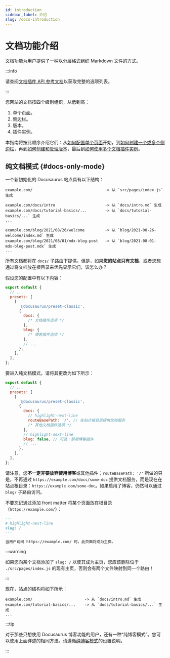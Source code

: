 ```yaml
---
id: introduction
sidebar_label: 介绍
slug: /docs-introduction
---
```


# 文档功能介绍

文档功能为用户提供了一种以分层格式组织 Markdown 文件的方式。

:::info

请查阅[文档插件 API 参考文档](./../../api/plugins/plugin-content-docs.mdx)以获取完整的选项列表。

:::

您网站的文档按四个级别组织，从低到高：

1. 单个页面。
2. 侧边栏。
3. 版本。
4. 插件实例。

本指南将按此顺序介绍它们：从[如何配置单个页面](./docs-create-doc.mdx)开始，到[如何创建一个或多个侧边栏](./sidebar/index.mdx)，再到[如何创建和管理版本](./versioning.mdx)，最后到[如何使用多个文档插件实例](./docs-multi-instance.mdx)。

## 纯文档模式 {#docs-only-mode}

一个新初始化的 Docusaurus 站点具有以下结构：

```
example.com/                                -> 从 `src/pages/index.js` 生成

example.com/docs/intro                      -> 从 `docs/intro.md` 生成
example.com/docs/tutorial-basics/...        -> 从 `docs/tutorial-basics/...` 生成
...

example.com/blog/2021/08/26/welcome         -> 从 `blog/2021-08-26-welcome/index.md` 生成
example.com/blog/2021/08/01/mdx-blog-post   -> 从 `blog/2021-08-01-mdx-blog-post.mdx` 生成
...
```

所有文档都将在 `docs/` 子路由下提供。但是，如果**您的站点只有文档**，或者您想通过将文档放在根目录来优先显示它们，该怎么办？

假设您的配置中有以下内容：

```js title="docusaurus.config.js"
export default {
  // ...
  presets: [
    [
      '@docusaurus/preset-classic',
      {
        docs: {
          /* 文档插件选项 */
        },
        blog: {
          /* 博客插件选项 */
        },
        // ...
      },
    ],
  ],
};
```

要进入纯文档模式，请将其更改为如下所示：

```js title="docusaurus.config.js"
export default {
  // ...
  presets: [
    [
      '@docusaurus/preset-classic',
      {
        docs: {
          // highlight-next-line
          routeBasePath: '/', // 在站点根目录提供文档服务
          /* 其他文档插件选项 */
        },
        // highlight-next-line
        blog: false, // 可选：禁用博客插件
        // ...
      },
    ],
  ],
};
```

请注意，您**不一定非要放弃使用博客**或其他插件；`routeBasePath: '/'` 所做的只是，不再通过 `https://example.com/docs/some-doc` 提供文档服务，而是现在在站点根目录：`https://example.com/some-doc`。如果启用了博客，仍然可以通过 `blog/` 子路由访问。

不要忘记通过添加 front matter 将某个页面放在根目录（`https://example.com/`）：

```md title="docs/intro.md"
---
# highlight-next-line
slug: /
---

当用户访问 https://example.com/ 时，此页面将成为主页。
```

:::warning

如果您向某个文档添加了 `slug: /` 以使其成为主页，您应该删除位于 `./src/pages/index.js` 的现有主页，否则会有两个文件映射到同一个路由！

:::

现在，站点的结构将如下所示：

```
example.com/                       -> 从 `docs/intro.md` 生成
example.com/tutorial-basics/...    -> 从 `docs/tutorial-basics/...` 生成
...
```

:::tip

对于那些只想使用 Docusaurus 博客功能的用户，还有一种“纯博客模式”。您可以使用上面详述的相同方法。请遵循[纯博客模式](../../blog.mdx#blog-only-mode)的设置说明。

:::
